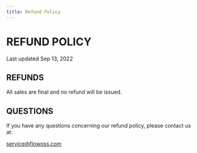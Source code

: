 ```yaml
---
title: Refund Policy
---
```


# REFUND POLICY

Last updated Sep 13, 2022

## REFUNDS

All sales are final and no refund will be issued.

## QUESTIONS

If you have any questions concerning our refund policy, please contact us at:

service@flowoss.com
